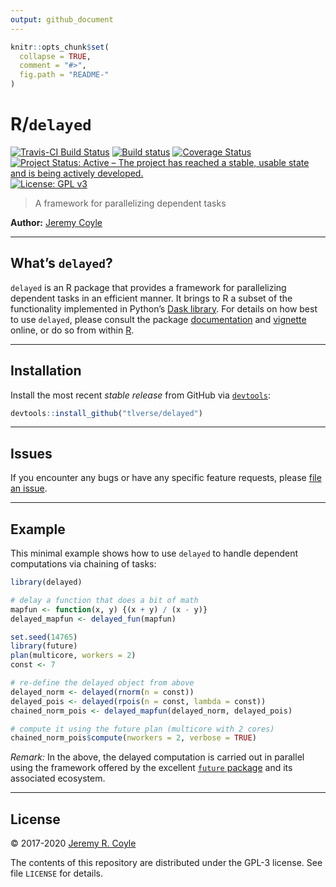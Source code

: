 ```yaml
---
output: github_document
---
```


<!-- README.md is generated from README.Rmd. Please edit that file -->

```r
knitr::opts_chunk$set(
  collapse = TRUE,
  comment = "#>",
  fig.path = "README-"
)
```

# R/`delayed`

[![Travis-CI Build Status](https://travis-ci.org/tlverse/delayed.svg?branch=master)](https://travis-ci.org/tlverse/delayed)
[![Build status](https://ci.appveyor.com/api/projects/status/pmfudi6rvg9l6e9b?svg=true)](https://ci.appveyor.com/project/tlverse/delayed)
[![Coverage Status](https://img.shields.io/codecov/c/github/tlverse/delayed/master.svg)](https://codecov.io/github/tlverse/delayed?branch=master)
[![Project Status: Active – The project has reached a stable, usable state and is being actively developed.](https://www.repostatus.org/badges/latest/active.svg)](https://www.repostatus.org/#active)
[![License: GPL v3](https://img.shields.io/badge/License-GPL%20v3-blue.svg)](http://www.gnu.org/licenses/gpl-3.0)

> A framework for parallelizing dependent tasks

__Author:__ [Jeremy Coyle](https://github.com/jeremyrcoyle)

---

## What's `delayed`?

`delayed` is an R package that provides a framework for parallelizing dependent
tasks in an efficient manner. It brings to R a subset of the
functionality implemented in Python's [Dask
library](https://dask.pydata.org/en/latest/). For details on how best to use
`delayed`, please consult the package
[documentation](https://nhejazi.github.io/delayed/) and
[vignette](https://nhejazi.github.io/delayed/articles/delayed.html)
online, or do so from within [R](https://www.r-project.org/).

---

## Installation

<!--
For standard use, we recommend installing the package from
[CRAN](https://cran.r-project.org/) via

```r
install.packages("delayed")
```
-->

Install the most recent _stable release_ from GitHub via
[`devtools`](https://www.rstudio.com/products/rpackages/devtools/):

```r
devtools::install_github("tlverse/delayed")
```

---

## Issues

If you encounter any bugs or have any specific feature requests, please [file an
issue](https://github.com/tlverse/delayed/issues).

---

## Example

This minimal example shows how to use `delayed` to handle dependent computations
via chaining of tasks:

```r
library(delayed)

# delay a function that does a bit of math
mapfun <- function(x, y) {(x + y) / (x - y)}
delayed_mapfun <- delayed_fun(mapfun)

set.seed(14765)
library(future)
plan(multicore, workers = 2)
const <- 7

# re-define the delayed object from above
delayed_norm <- delayed(rnorm(n = const))
delayed_pois <- delayed(rpois(n = const, lambda = const))
chained_norm_pois <- delayed_mapfun(delayed_norm, delayed_pois)

# compute it using the future plan (multicore with 2 cores)
chained_norm_pois$compute(nworkers = 2, verbose = TRUE)
```

_Remark:_ In the above, the delayed computation is carried out in parallel using
the framework offered by the excellent [`future`
package](https://github.com/HenrikBengtsson/future) and its associated
ecosystem.

---

## License

&copy; 2017-2020 [Jeremy R. Coyle](https://github.com/jeremyrcoyle)

The contents of this repository are distributed under the GPL-3 license. See
file `LICENSE` for details.
